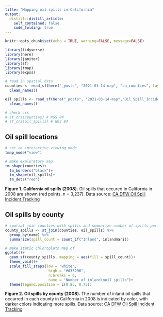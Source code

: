 ```yaml
---
title: "Mapping oil spills in California"
output:
  distill::distill_article:
    self_contained: false
    code_folding: true
---
```



```r
knitr::opts_chunk$set(echo = TRUE, warning=FALSE, message=FALSE)

library(tidyverse)
library(here)
library(janitor)
library(sf)
library(tmap)
library(expss)
```

```r
# read in spatial data
counties <- read_sf(here("_posts", "2021-03-14-map", "ca_counties", layer = "CA_Counties_TIGER2016.shp")) %>% 
  clean_names()

oil_spills <- read_sf(here("_posts", "2021-03-14-map","Oil_Spill_Incidents", layer = "Oil_Spill_Incident_Tracking_%5Bds394%5D.shp")) %>% 
  clean_names()

# check crs
# st_crs(counties) # WGS 84
# st_crs(oil_spills) # WGS 84

```

## Oil spill locations
```r
# set to interactive viewing mode
tmap_mode("view")

# make exploratory map
tm_shape(counties)+
  tm_borders("black")+
  tm_shape(oil_spills)+
  tm_dots("red")
```

**Figure 1. California oil spills (2008).** Oil spills that occured in California in 2008 are shown (red points, n = 3,237). Data source: [CA DFW Oil Spill Incident Tracking](https://gis.data.ca.gov/datasets/7464e3d6f4924b50ad06e5a553d71086_0/data)


## Oil spills by county
```r
# spatial join counties with spills and summarize number of spills per county
county_spills <- st_join(counties, oil_spills) %>% 
  group_by(name) %>% 
  summarize(spill_count = count_if("Inland", inlandmari))

# make static chloropleth map of  
ggplot()+
  geom_sf(county_spills, mapping = aes(fill = spill_count))+
  theme_void()+
  scale_fill_steps(low = "white",
                    high = "#033296",
                    n.breaks = 6,
                    name = "Number of inland\noil spills")+
  theme(legend.position = c(0.85, 0.75))
```

**Figure 2. Oil spills by county (2008).** The number of inland oil spills that occurred in each county in California in 2008 is indicated by color, with darker colors indicating more spills. Data source: [CA DFW Oil Spill Incident Tracking](https://gis.data.ca.gov/datasets/7464e3d6f4924b50ad06e5a553d71086_0/data)

